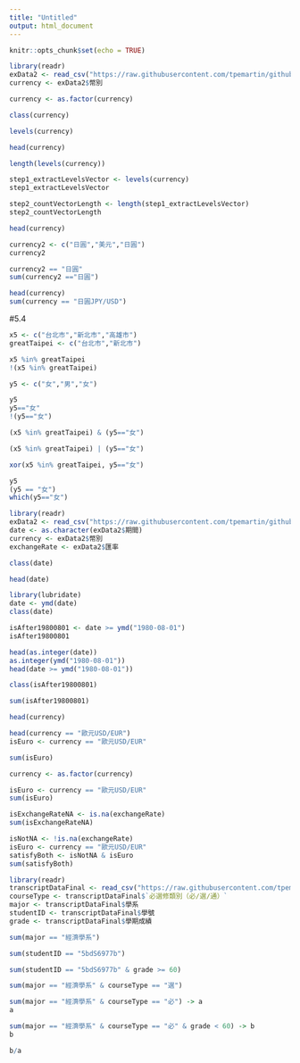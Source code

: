 ```yaml
---
title: "Untitled"
output: html_document
---
```


```r
knitr::opts_chunk$set(echo = TRUE)
```


```r
library(readr)
exData2 <- read_csv("https://raw.githubusercontent.com/tpemartin/github-data/master/exData2.csv")
currency <- exData2$幣別
```

```r
currency <- as.factor(currency)
```

```r
class(currency)
```
```r
levels(currency)
```

```r
head(currency)
```

```r
length(levels(currency))
```

```r
step1_extractLevelsVector <- levels(currency)
step1_extractLevelsVector
```

```r
step2_countVectorLength <- length(step1_extractLevelsVector)
step2_countVectorLength
```

```r
head(currency)
```

```r
currency2 <- c("日圓","美元","日圓")
currency2
```

```r
currency2 == "日圓"
sum(currency2 =="日圓")
```

```r
head(currency)
sum(currency == "日圓JPY/USD")
```

#5.4
```r
x5 <- c("台北市","新北市","高雄市")
greatTaipei <- c("台北市","新北市")

x5 %in% greatTaipei
!(x5 %in% greatTaipei)
```

```r
y5 <- c("女","男","女")

y5
y5=="女"
!(y5=="女")
```

```r
(x5 %in% greatTaipei) & (y5=="女")
```

```r
(x5 %in% greatTaipei) | (y5=="女")
```

```r
xor(x5 %in% greatTaipei, y5=="女")
```

```r
y5
(y5 == "女")
which(y5=="女")
```

```r
library(readr)
exData2 <- read_csv("https://raw.githubusercontent.com/tpemartin/github-data/master/exData2.csv")
date <- as.character(exData2$期間)
currency <- exData2$幣別
exchangeRate <- exData2$匯率
```
```r
class(date)
```
```r
head(date)
```
```r
library(lubridate)
date <- ymd(date)
class(date)
```
```r
isAfter19800801 <- date >= ymd("1980-08-01")
isAfter19800801
```
```r
head(as.integer(date))
as.integer(ymd("1980-08-01"))
head(date >= ymd("1980-08-01"))
```

```r
class(isAfter19800801)
```

```r
sum(isAfter19800801)
```
```r
head(currency)
```


```r
head(currency == "歐元USD/EUR")
isEuro <- currency == "歐元USD/EUR"
```

```r
sum(isEuro)
```
```r
currency <- as.factor(currency)
```

```r
isEuro <- currency == "歐元USD/EUR"
sum(isEuro)
```
```r
isExchangeRateNA <- is.na(exchangeRate)
sum(isExchangeRateNA)
```

```r
isNotNA <- !is.na(exchangeRate)
isEuro <- currency == "歐元USD/EUR"
satisfyBoth <- isNotNA & isEuro
sum(satisfyBoth)
```

```r
library(readr)
transcriptDataFinal <- read_csv("https://raw.githubusercontent.com/tpemartin/github-data/master/transcriptDataFinal.csv")
courseType <- transcriptDataFinal$`必選修類別（必∕選∕通）`
major <- transcriptDataFinal$學系
studentID <- transcriptDataFinal$學號
grade <- transcriptDataFinal$學期成績
```

```r
sum(major == "經濟學系")
```

```r
sum(studentID == "5bdS6977b")
```

```r
sum(studentID == "5bdS6977b" & grade >= 60)
```

```r
sum(major == "經濟學系" & courseType == "選")
```

```r
sum(major == "經濟學系" & courseType == "必") -> a
a
```

```r
sum(major == "經濟學系" & courseType == "必" & grade < 60) -> b
b
```
```r
b/a
```

